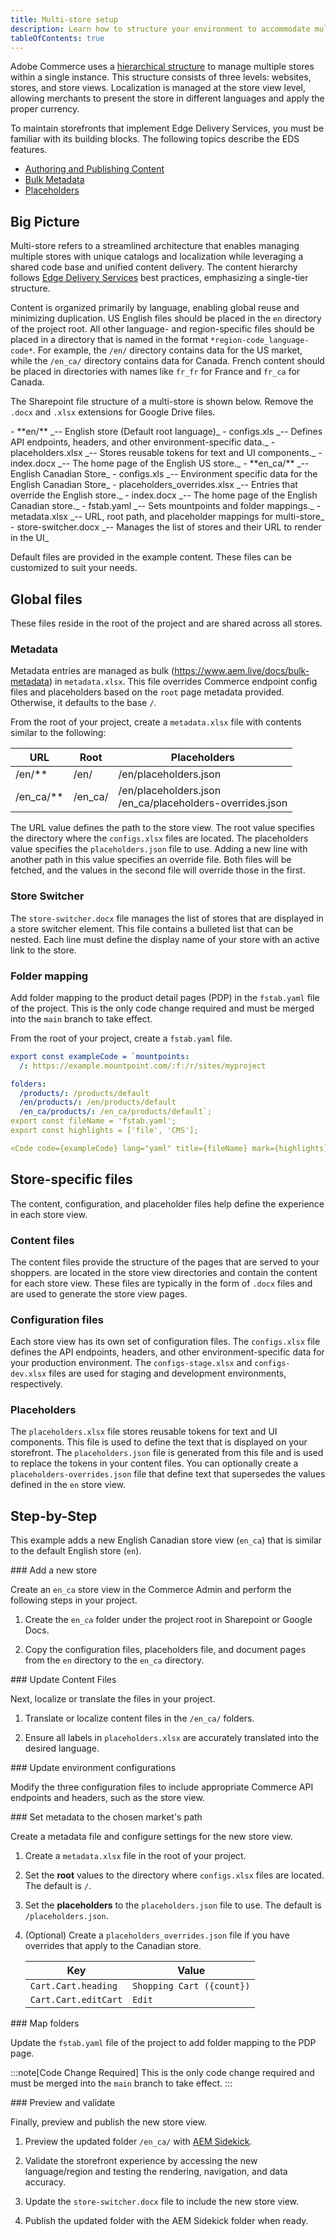 ```yaml
---
title: Multi-store setup
description: Learn how to structure your environment to accommodate multiple stores.
tableOfContents: true
---
```




Adobe Commerce uses a [hierarchical structure](https://experienceleague.adobe.com/en/docs/commerce-admin/start/setup/websites-stores-views) to manage multiple stores within a single instance. This structure consists of three levels: websites, stores, and store views. Localization is managed at the store view level, allowing merchants to present the store in different languages and apply the proper currency.

To maintain storefronts that implement Edge Delivery Services, you must be familiar with its building blocks. The following topics describe the EDS features.

* [Authoring and Publishing Content](https://experienceleague.adobe.com/en/docs/experience-manager-cloud-service/content/edge-delivery/document-authoring/authoring)
* [Bulk Metadata](https://www.aem.live/docs/bulk-metadata)
* [Placeholders](https://www.aem.live/docs/placeholders)

## Big Picture

Multi-store refers to a streamlined architecture that enables managing multiple stores with unique catalogs and localization while leveraging a shared code base and unified content delivery. The content hierarchy follows [Edge Delivery Services](https://experienceleague.adobe.com/en/docs/experience-manager-cloud-service/content/edge-delivery/overview) best practices, emphasizing a single-tier structure.

Content is organized primarily by language, enabling global reuse and minimizing duplication. US English files should be placed in the `en` directory of the project root. All other language- and region-specific files should be placed in a directory that is named in the format `*region-code_language-code*`. For example, the `/en/` directory contains data for the US market, while the  `/en_ca/` directory contains data for Canada. French content should be placed in directories with names like `fr_fr` for France and `fr_ca` for Canada.

The Sharepoint file structure of a multi-store is shown below. Remove the `.docx` and `.xlsx` extensions for Google Drive files.

<FileTree>
- **en/** _-- English store (Default root language)_
  - configs.xls _-- Defines API endpoints, headers, and other environment-specific data._
  - placeholders.xlsx _-- Stores reusable tokens for text and UI components._
  - index.docx _-- The home page of the English US store._
- **en_ca/** _-- English Canadian Store_
  - configs.xls _-- Environment specific data for the English Canadian Store_
  - placeholders_overrides.xlsx _-- Entries that override the English store._
  - index.docx _-- The home page of the English Canadian store._
- fstab.yaml _-- Sets mountpoints and folder mappings._
- metadata.xlsx _-- URL, root path, and placeholder mappings for multi-store_
- store-switcher.docx _-- Manages the list of stores and their URL to render in the UI_
</FileTree>

Default files are provided in the example content. These files can be customized to suit your needs.

## Global files

These files reside in the root of the project and are shared across all stores.

### Metadata

Metadata entries are managed as bulk (https://www.aem.live/docs/bulk-metadata) in `metadata.xlsx`.
This file overrides Commerce endpoint config files and placeholders based on the `root` page metadata provided. Otherwise, it defaults to the base `/`.

From the root of your project, create a `metadata.xlsx` file with contents similar to the following:

| URL | Root | Placeholders |
|---|---|---|
| /en/** | /en/ | /en/placeholders.json |
| /en_ca/** | /en_ca/ | /en/placeholders.json<br/>/en_ca/placeholders-overrides.json |

The URL value defines the path to the store view. The root value specifies the directory where the `configs.xlsx` files are located. The placeholders value specifies the `placeholders.json` file to use. Adding a new line with another path in this value specifies an override file. Both files will be fetched, and the values in the second file will override those in the first.

### Store Switcher

The `store-switcher.docx` file manages the list of stores that are displayed in a store switcher element.
This file contains a bulleted list that can be nested. Each line must define the display name of your store with an active link to the store.

### Folder mapping

Add folder mapping to the product detail pages (PDP) in the `fstab.yaml` file of the project. This is the only code change required and must be merged into the `main` branch to take effect.

From the root of your project, create a `fstab.yaml` file.

```yaml
export const exampleCode = `mountpoints:
  /: https://example.mountpoint.com/:f:/r/sites/myproject

folders:
  /products/: /products/default
  /en/products/: /en/products/default
  /en_ca/products/: /en_ca/products/default`;
export const fileName = 'fstab.yaml';
export const highlights = ['file', 'CMS'];

<Code code={exampleCode} lang="yaml" title={fileName} mark={highlights} />
```

## Store-specific files

The content, configuration, and placeholder files help define the experience in each store view.

### Content files

The content files provide the structure of the pages that are served to your shoppers. are located in the store view directories and contain the content for each store view. These files are typically in the form of `.docx` files and are used to generate the store view pages.

### Configuration files

Each store view has its own set of configuration files. The `configs.xlsx` file defines the API endpoints, headers, and other environment-specific data for your production environment. The `configs-stage.xlsx` and `configs-dev.xlsx` files are used for staging and development environments, respectively.

### Placeholders

The `placeholders.xlsx` file stores reusable tokens for text and UI components. This file is used to define the text that is displayed on your storefront. The `placeholders.json` file is generated from this file and is used to replace the tokens in your content files. You can optionally create a `placeholders-overrides.json` file that define text that supersedes the values defined in the `en` store view.

## Step-by-Step

This example adds a new English Canadian store view (`en_ca`) that is similar to the default English store (`en`).

<Tasks>

<Task>
### Add a new store

Create an `en_ca` store view in the Commerce Admin and perform the following steps in your project.

1. Create the `en_ca` folder under the project root in Sharepoint or Google Docs.

1. Copy the configuration files, placeholders file, and document pages from the `en` directory to the `en_ca` directory.

</Task>

<Task>
### Update Content Files

Next, localize or translate the files in your project.

1. Translate or localize content files in the `/en_ca/` folders.

1. Ensure all labels in `placeholders.xlsx` are accurately translated into the desired language.

</Task>

<Task>
### Update environment configurations

Modify the three configuration files to include appropriate Commerce API endpoints and headers, such as the store view.

</Task>

<Task>
### Set metadata to the chosen market's path

Create a metadata file and configure settings for the new store view.

1. Create a `metadata.xlsx` file in the root of your project.

1. Set the **root** values to the directory where `configs.xlsx` files are located. The default is `/`.

1. Set the **placeholders** to the `placeholders.json` file to use. The default is `/placeholders.json`.

1. (Optional) Create a `placeholders_overrides.json` file if you have overrides that apply to the Canadian store.

   | Key | Value |
   |---|---|
   | `Cart.Cart.heading` | `Shopping Cart ({count})` |
   | `Cart.Cart.editCart` | `Edit` |

</Task>

<Task>
### Map folders

Update the `fstab.yaml` file of the project to  add folder mapping to the PDP page.

:::note[Code Change Required]
This is the only code change required and must be merged into the `main` branch to take effect.
:::

</Task>

<Task>
### Preview and validate

Finally, preview and publish the new store view.

1. Preview the updated folder `/en_ca/` with [AEM Sidekick](https://experienceleague.adobe.com/en/docs/experience-manager-cloud-service/content/edge-delivery/resources/sidekick/sidekick).

1. Validate the storefront experience by accessing the new language/region and testing the rendering, navigation, and data accuracy.

1. Update the `store-switcher.docx` file to include the new store view.

1. Publish the updated folder with the AEM Sidekick folder when ready.


</Task>
</Tasks>